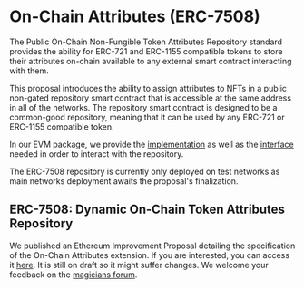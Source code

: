 # On-Chain Attributes (ERC-7508)

The Public On-Chain Non-Fungible Token Attributes Repository standard provides the ability for ERC-721 and ERC-1155 compatible tokens to store their attributes on-chain available to any external smart contract interacting with them.

This proposal introduces the ability to assign attributes to NFTs in a public non-gated repository smart contract that is accessible at the same address in all of the networks. The repository smart contract is designed to be a common-good repository, meaning that it can be used by any ERC-721 or ERC-1155 compatible token.

In our EVM package, we provide the [implementation](/evm-package/core/modular/tokenAttributes/RMRKTokenAttributesRepository.md) as well as the [interface](/evm-package/core/modular/tokenAttributes/IERC7508.md) needed in order to interact with the repository.

The ERC-7508 repository is currently only deployed on test networks as main networks deployment awaits the proposal's finalization.

## ERC-7508: Dynamic On-Chain Token Attributes Repository

We published an Ethereum Improvement Proposal detailing the specification of the On-Chain Attributes extension. If you are interested, you can access it [here](https://eips.ethereum.org/EIPS/eip-7508). It is still on draft so it might suffer changes. We welcome your feedback on the [magicians forum](https://ethereum-magicians.org/t/dynamic-on-chain-token-attributes-repository/15667).
